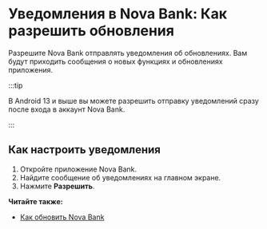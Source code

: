 # Уведомления в Nova Bank: Как разрешить обновления

Разрешите Nova Bank отправлять уведомления об обновлениях. Вам будут приходить сообщения о новых функциях и обновлениях приложения.

:::tip

В Android 13 и выше вы можете разрешить отправку уведомлений сразу после входа в аккаунт Nova Bank.

:::

## Как настроить уведомления

1. Откройте приложение Nova Bank.
2. Найдите сообщение об уведомлениях на главном экране.
3. Нажмите **Разрешить**.

**Читайте также:**

- [Как обновить Nova Bank](/users/start/update-novabank-app)
